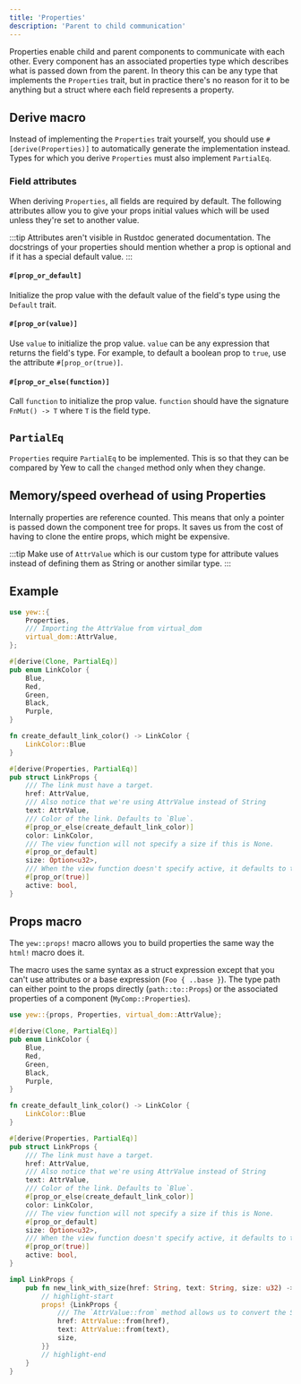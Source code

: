 ```yaml
---
title: 'Properties'
description: 'Parent to child communication'
---
```


Properties enable child and parent components to communicate with each other.
Every component has an associated properties type which describes what is passed down from the parent.
In theory this can be any type that implements the `Properties` trait, but in practice there's no
reason for it to be anything but a struct where each field represents a property.

## Derive macro

Instead of implementing the `Properties` trait yourself, you should use `#[derive(Properties)]` to
automatically generate the implementation instead.
Types for which you derive `Properties` must also implement `PartialEq`.

### Field attributes

When deriving `Properties`, all fields are required by default.
The following attributes allow you to give your props initial values which will be used unless they're set to another value.

:::tip
Attributes aren't visible in Rustdoc generated documentation.
The docstrings of your properties should mention whether a prop is optional and if it has a special default value.
:::

#### `#[prop_or_default]`

Initialize the prop value with the default value of the field's type using the `Default` trait.

#### `#[prop_or(value)]`

Use `value` to initialize the prop value. `value` can be any expression that returns the field's type.
For example, to default a boolean prop to `true`, use the attribute `#[prop_or(true)]`.

#### `#[prop_or_else(function)]`

Call `function` to initialize the prop value. `function` should have the signature `FnMut() -> T` where `T` is the field type.

## `PartialEq`

`Properties` require `PartialEq` to be implemented. This is so that they can be compared by Yew to call the `changed` method
only when they change.

## Memory/speed overhead of using Properties

Internally properties are reference counted. This means that only a pointer is passed down the component tree for props.
It saves us from the cost of having to clone the entire props, which might be expensive.

:::tip
Make use of `AttrValue` which is our custom type for attribute values instead of defining them as String or another similar type.
:::

## Example

```rust
use yew::{
    Properties,
    /// Importing the AttrValue from virtual_dom
    virtual_dom::AttrValue,
};

#[derive(Clone, PartialEq)]
pub enum LinkColor {
    Blue,
    Red,
    Green,
    Black,
    Purple,
}

fn create_default_link_color() -> LinkColor {
    LinkColor::Blue
}

#[derive(Properties, PartialEq)]
pub struct LinkProps {
    /// The link must have a target.
    href: AttrValue,
    /// Also notice that we're using AttrValue instead of String
    text: AttrValue,
    /// Color of the link. Defaults to `Blue`.
    #[prop_or_else(create_default_link_color)]
    color: LinkColor,
    /// The view function will not specify a size if this is None.
    #[prop_or_default]
    size: Option<u32>,
    /// When the view function doesn't specify active, it defaults to true.
    #[prop_or(true)]
    active: bool,
}
```

## Props macro

The `yew::props!` macro allows you to build properties the same way the `html!` macro does it.

The macro uses the same syntax as a struct expression except that you can't use attributes or a base expression (`Foo { ..base }`).
The type path can either point to the props directly (`path::to::Props`) or the associated properties of a component (`MyComp::Properties`).

```rust
use yew::{props, Properties, virtual_dom::AttrValue};

#[derive(Clone, PartialEq)]
pub enum LinkColor {
    Blue,
    Red,
    Green,
    Black,
    Purple,
}

fn create_default_link_color() -> LinkColor {
    LinkColor::Blue
}

#[derive(Properties, PartialEq)]
pub struct LinkProps {
    /// The link must have a target.
    href: AttrValue,
    /// Also notice that we're using AttrValue instead of String
    text: AttrValue,
    /// Color of the link. Defaults to `Blue`.
    #[prop_or_else(create_default_link_color)]
    color: LinkColor,
    /// The view function will not specify a size if this is None.
    #[prop_or_default]
    size: Option<u32>,
    /// When the view function doesn't specify active, it defaults to true.
    #[prop_or(true)]
    active: bool,
}

impl LinkProps {
    pub fn new_link_with_size(href: String, text: String, size: u32) -> Self {
        // highlight-start
        props! {LinkProps {
            /// The `AttrValue::from` method allows us to convert the String to a `AttrValue`
            href: AttrValue::from(href),
            text: AttrValue::from(text),
            size,
        }}
        // highlight-end
    }
}
```